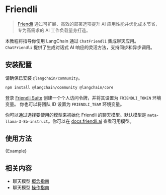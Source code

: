 # Friendli

> [Friendli](https://friendli.ai/) 通过可扩展、高效的部署选项提升 AI 应用性能并优化成本节省，专为高需求的 AI 工作负载量身打造。

本教程将指导你使用 LangChain 通过 `ChatFriendli` 集成聊天应用。`ChatFriendli` 提供了生成对话式 AI 响应的灵活方法，支持同步和异步调用。

## 安装配置

请确保已安装 `@langchain/community`。


<IntegrationInstallTooltip></IntegrationInstallTooltip>

```bash npm2yarn
npm install @langchain/community @langchain/core
```

登录 [Friendli Suite](https://suite.friendli.ai/) 创建一个个人访问令牌，并将其设置为 `FRIENDLI_TOKEN` 环境变量。
你也可以将团队 ID 设置为 `FRIENDLI_TEAM` 环境变量。

你可以通过选择要使用的模型来初始化 Friendli 的聊天模型。默认模型是 `meta-llama-3-8b-instruct`。你可以在 [docs.friendli.ai](https://docs.friendli.ai/guides/serverless_endpoints/pricing#text-generation-models) 查看可用模型。

## 使用方法


<CodeBlock language="typescript">{Example}</CodeBlock>

## 相关内容

- 聊天模型 [概念指南](/docs/concepts/chat_models)
- 聊天模型 [操作指南](/docs/how_to/#chat-models)